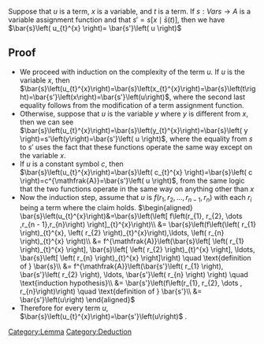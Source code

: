 Suppose that <math display="inline">u</math> is a term, <math display="inline">x</math> is a variable, and <math display="inline">t</math> is a term. If <math display="inline">s : Vars \to A</math> is a variable assignment function and that <math display="inline">s' = s\left[ x \mid \bar{s}\left(t\right) \right]</math>, then we have <math display="inline">\bar{s}\left( u_{t}^{x} \right)= \bar{s'}\left( u \right)</math>

== Proof ==
* We proceed with induction on the complexity of the term <math display="inline">u</math>. If <math display="inline">u</math> is the variable <math display="inline">x</math>, then <math display="inline">\bar{s}\left(u_{t}^{x}\right)=\bar{s}\left(x_{t}^{x}\right)=\bar{s}\left(t\right)=\bar{s'}\left(x\right)=\bar{s'}\left(u\right)</math>, where the second last equality follows from the modification of a term assignment function.
* Otherwise, suppose that <math display="inline">u</math> is the variable <math display="inline">y</math> where <math display="inline">y</math> is different from <math display="inline">x</math>, then we can see <math display="inline">\bar{s}\left(u_{t}^{x}\right)=\bar{s}\left(y_{t}^{x}\right)=\bar{s}\left( y \right)=s'\left(y\right)=\bar{s'}\left( u \right)</math>, where the equality from <math display="inline">s</math> to <math display="inline">s'</math> uses the fact that these functions operate the same way except on the variable <math display="inline">x</math>.
* If <math display="inline">u</math> is a constant symbol <math display="inline">c</math>, then <math display="inline">\bar{s}\left(u_{t}^{x}\right)=\bar{s}\left( c_{t}^{x} \right)=\bar{s}\left( c  \right)=c^{\mathfrak{A}}=\bar{s'}\left( u \right)</math>, from the same logic that the two functions operate in the same way on anything other than <math display="inline">x</math>
* Now the induction step, assume that <math display="inline">u</math> is <math display="inline">f\left(r_{1}, r_{2},  \dots ,r_{n - 1},r_{n}\right)</math> with each <math display="inline">r_{i}</math> being a term where the claim holds. <math display="block">\begin{aligned}
        \bar{s}\left(u_{t}^{x}\right)&=\bar{s}\left(\left[ f\left(r_{1}, r_{2},  \dots ,r_{n - 1},r_{n}\right) \right]_{t}^{x}\right)\\
        &= \bar{s}\left(f\left(\left( r_{1} \right)_{t}^{x}, \left( r_{2} \right)_{t}^{x}\right),\ldots, \left( r_{n} \right)_{t}^{x} \right)\\
        &= f^{\mathfrak{A}}\left(\bar{s}\left[ \left( r_{1} \right)_{t}^{x} \right], \bar{s}\left[ \left( r_{2} \right)_{t}^{x} \right], \ldots, \bar{s}\left[ \left( r_{n} \right)_{t}^{x} \right]\right) \quad \text{definition of } \bar{s}\\
        &= f^{\mathfrak{A}}\left(\bar{s'}\left( r_{1} \right), \bar{s'}\left( r_{2} \right), \ldots, \bar{s'}\left( r_{n} \right) \right) \quad \text{induction hypothesis}\\
        &= \bar{s'}\left(f\left(r_{1}, r_{2},  \dots , r_{n}\right)\right) \quad \text{definition of } \bar{s'}\\
        &= \bar{s'}\left(u\right)
      \end{aligned}</math>
* Therefore for every term <math display="inline">u</math>, <math display="inline">\bar{s}\left(u_{t}^{x}\right)=\bar{s'}\left(u\right)</math> .
[[Category:Lemma]]
[[Category:Deduction]]